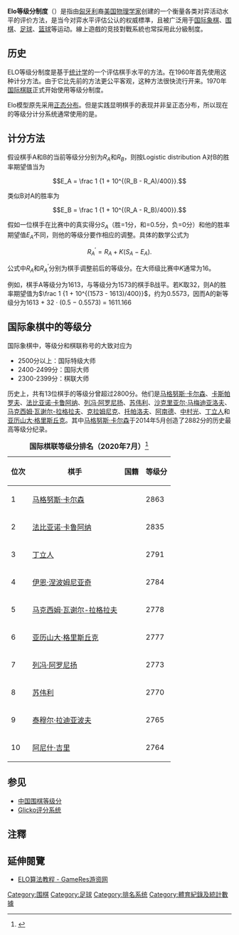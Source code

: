 {{NoteTA
|1=zh-hans:水平; zh-tw:水準; zh-hk:水平
|2=zh-hant:網上遊戲; zh-hans:网络游戏; zh-tw:線上遊戲
}}
{{About|西洋棋的等級評鑑方法|世界足球國家隊伍排名制度|国际足球等级分排名}}

'''Elo等级分制度'''（{{lang-en|Elo rating system}}）是指由[[匈牙利|匈牙利]]裔[[美国|美国]][[物理学家|物理学家]]{{tsl|en|Arpad Elo|Arpad Elo}}创建的一个衡量各类对弈活动水平的评价方法，是当今对弈水平评估公认的权威標準，且被广泛用于[[国际象棋|国际象棋]]、[[围棋|围棋]]、[[足球|足球]]、[[篮球|篮球]]等运动。線上遊戲的竞技對戰系統也常採用此分級制度。

== 历史 ==

ELO等级分制度是基于[[统计学|统计学]]的一个评估棋手水平的方法。{{le|美国国际象棋协会|United States Chess Federation}}在1960年首先使用这种计分方法。由于它比先前的方法更公平客观，这种方法很快流行开来。1970年[[国际棋联|国际棋联]]正式开始使用等级分制度。

Elo模型原先采用[[正态分布|正态分布]]。但是实践显明棋手的表现并非呈正态分布，所以现在的等级分计分系统通常使用的是{{le|逻辑分布|Logistic distribution}}。

== 计分方法 ==

假设棋手A和B的当前等级分分别为<math>R_A</math>和<math>R_B</math>，则按Logistic distribution A对B的胜率期望值当为

:<math>E_A = \frac 1 {1 + 10^{(R_B - R_A)/400}}.</math>

类似B对A的胜率为

:<math>E_B = \frac 1 {1 + 10^{(R_A - R_B)/400}}.</math>

假如一位棋手在比赛中的真实得分<math>S_A</math>（胜=1分，和=0.5分，负=0分）和他的胜率期望值<math>E_A</math>不同，则他的等级分要作相应的调整。具体的数学公式为

:<math>R_A^\prime = R_A + K(S_A - E_A).</math>

公式中<math>R_A</math>和<math>R_A^\prime</math>分别为棋手调整前后的等级分。在大师级比赛中<math>K</math>通常为16。

例如，棋手A等级分为1613，与等级分为1573的棋手B战平。若K取32，则A的胜率期望值为<math>\frac 1 {1 + 10^{(1573 - 1613)/400}}</math>，约为0.5573，因而A的新等级分为1613 + 32 · (0.5 − 0.5573) = 1611.166

==国际象棋中的等级分 ==

国际象棋中，等级分和棋联称号的大致对应为
* 2500分以上：国际特级大师
* 2400-2499分：国际大师
* 2300-2399分：棋联大师

历史上，共有13位棋手的等级分曾超过2800分。他们是[[马格努斯·卡尔森|马格努斯·卡尔森]]、[[卡斯帕罗夫|卡斯帕罗夫]]、[[法比亚诺·卡鲁阿纳|法比亚诺·卡鲁阿纳]]、[[列冯·阿罗尼扬|列冯·阿罗尼扬]]、[[苏伟利|苏伟利]]、[[沙克里亚尔·马梅迪亚洛夫|沙克里亚尔·马梅迪亚洛夫]]、[[马克西姆·瓦谢尔-拉格拉夫|马克西姆·瓦谢尔-拉格拉夫]]、[[克拉姆尼克|克拉姆尼克]]、[[托帕洛夫|托帕洛夫]]、[[阿南德|阿南德]]、[[中村光_(棋手)|中村光]]、[[丁立人|丁立人]]和[[亚历山大·格里斯丘克|亚历山大·格里斯丘克]]。其中[[马格努斯·卡尔森|马格努斯·卡尔森]]于2014年5月创造了2882分的历史最高等级分纪录。

{|class="wikitable" 
|+ '''国际棋联等级分排名（2020年7月）'''<ref>{{Cite web |url=http://ratings.fide.com/topstat.phtml |title=國際西洋棋聯盟排名（英文） |access-date=2009-02-06 |archive-date=2021-04-18 |archive-url=https://web.archive.org/web/20210418084739/https://ratings.fide.com/topstat.phtml |dead-url=no }}</ref>
!位次!!棋手!!国籍!!等级分
|-
|1||[[马格努斯·卡尔森|马格努斯·卡尔森]]||{{NOR}}||2863
|-
|2||[[法比亚诺·卡鲁阿纳|法比亚诺·卡鲁阿纳]]||{{USA}}||2835
|-
|3||[[丁立人|丁立人]]||{{CHN}}||2791
|-
|4||[[伊恩·涅波姆尼亚奇|伊恩·涅波姆尼亚奇]]||{{RUS}}||2784
|-
|5||[[马克西姆·瓦谢尔-拉格拉夫|马克西姆·瓦谢尔-拉格拉夫]]||{{FRA}}||2778
|-
|6||[[亚历山大·格里斯丘克|亚历山大·格里斯丘克]]||{{RUS}}||2777
|-
|7||[[列冯·阿罗尼扬|列冯·阿罗尼扬]]||{{ARM}}||2773
|-
|8||[[苏伟利|苏伟利]]||{{USA}}||2770
|-
|9||[[泰穆尔·拉迪亚波夫|泰穆尔·拉迪亚波夫]]||{{AZE}}||2765
|-
|10||[[阿尼什·吉里|阿尼什·吉里]]||{{NED}}||2764
|}

== 参见 ==
* [[中国围棋等级分|中国围棋等级分]]
* [[Glicko评分系统|Glicko评分系统]]

==注釋==
<references/>

== 延伸閱覽 ==
* [https://web.archive.org/web/20160204123209/http://www.gameres.com/thread_228018_1_1.html ELO算法教程 - GameRes游资网]

[[Category:围棋|Category:围棋]]
[[Category:足球|Category:足球]]
[[Category:排名系统|Category:排名系统]]
[[Category:體育紀錄及統計數據|Category:體育紀錄及統計數據]]